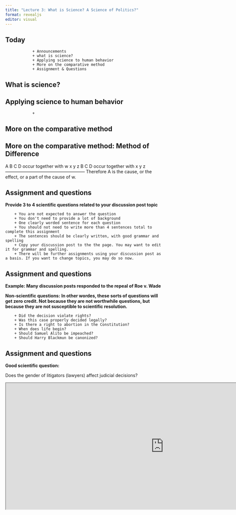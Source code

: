 ```yaml
---
title: "Lecture 3: What is Science? A Science of Politics?"
format: revealjs
editor: visual
---
```


## Today

                + Announcements
                + what is science?
                + Applying science to human behavior
                + More on the comparative method
                + Assignment & Questions

## What is science?

## Applying science to human behavior

                +

## More on the comparative method

## More on the comparative method: Method of Difference

A B C D occur together with w x y z B C D occur together with x y z ------------------------------------------------------ Therefore A is the cause, or the effect, or a part of the cause of w.

## Assignment and questions

**Provide 3 to 4 scientific questions related to your discussion post topic**

        + You are not expected to answer the question
        + You don't need to provide a lot of background
        + One clearly worded sentence for each question
        + You should not need to write more than 4 sentences total to complete this assignment
        + The sentences should be clearly written, with good grammar and spelling
        + Copy your discussion post to the the page. You may want to edit it for grammar and spelling. 
        + There will be further assignments using your discussion post as a basis. If you want to change topics, you may do so now. 



## Assignment and questions
**Example: Many discussion posts responded to the repeal of Roe v. Wade**

**Non-scientific questions:**
**In other wordes, these sorts of questions will get zero credit. Not because they are not worthwhile questions, but because they are not susceptible to scientific resolution.**

        + Did the decision violate rights?
        + Was this case properly decided legally?
        + Is there a right to abortion in the Constitution?
        + When does life begin?
        + Should Samuel Alito be impeached?
        + Should Harry Blackmun be canonized?

## Assignment and questions

**Good scientific question:**

Does the gender of litigators (lawyers) affect judicial decisions? 

<iframe src="https://elizabethalane.com/" width="1000" height="400"></iframe>